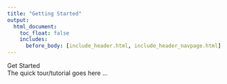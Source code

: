 ```yaml
---
title: "Getting Started"
output:
  html_document:
    toc_float: false
    includes:
      before_body: [include_header.html, include_header_navpage.html]
---
```


<!--html_preserve-->

<div class="band full">
  <div class="bandContent pageTitle">Get Started</div>
  <div class="bandContent pageIntro">The quick tour/tutorial goes here ...</div>
</div>

<!--/html_preserve-->



